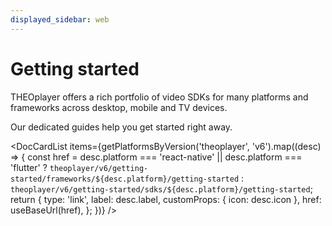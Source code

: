 ```yaml
---
displayed_sidebar: web
---
```


# Getting started

THEOplayer offers a rich portfolio of video SDKs for many platforms and frameworks across desktop, mobile and TV devices.

Our dedicated guides help you get started right away.

<head>
  <meta name="robots" content="noindex, nofollow" />
</head>


<DocCardList
  items={getPlatformsByVersion('theoplayer', 'v6').map((desc) => {
    const href =
      desc.platform === 'react-native' || desc.platform === 'flutter'
        ? `theoplayer/v6/getting-started/frameworks/${desc.platform}/getting-started`
        : `theoplayer/v6/getting-started/sdks/${desc.platform}/getting-started`;
    return {
      type: 'link',
      label: desc.label,
      customProps: { icon: desc.icon },
      href: useBaseUrl(href),
    };
  })}
/>
